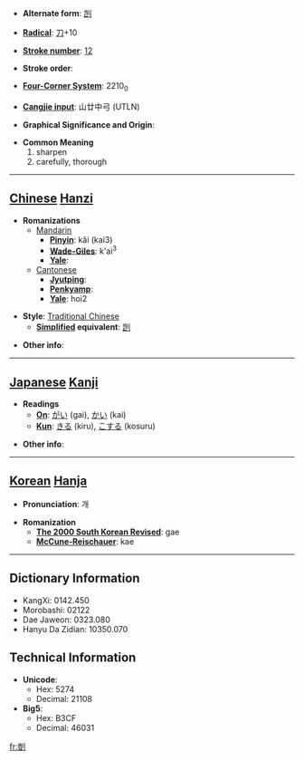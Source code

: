 * '''Alternate form''': [[剀]]

* '''[[Wiktionary:Chinese radical index| Radical]]''': [[Wiktionary:Chinese radical index 刀|刀]]+10

* '''[[Wiktionary:Chinese total strokes index|Stroke number]]''': [[Wiktionary:Chinese total strokes index 12|12]]

* '''Stroke order''': 

* '''[[Wiktionary:Chinese four corner index|Four-Corner System]]''': 2210<sub>0</sub>

* '''[[Wiktionary:Chinese Cangjie index|Cangjie input]]''': 山廿中弓 (UTLN)

* '''Graphical Significance and Origin''': 

* '''Common Meaning'''
*#sharpen
*# carefully, thorough


----

== [[Chinese]] [[Hanzi]] ==

* '''Romanizations'''
** [[Mandarin]]
*** '''[[Pinyin]]''': kǎi (kai3)
*** '''[[Wade-Giles]]''': k'ai<sup>3</sup>
*** '''[[Yale]]''': 
**[[Cantonese]]
***'''[[Jyutping]]''':
***'''[[Penkyamp]]''': 
***'''[[Yale]]''': hoi2

* '''Style''': [[Traditional Chinese]] 
** '''[[Simplified Chinese|Simplified]] equivalent''': [[剀]]

* '''Other info''': 

----

== [[Japanese]] [[Kanji]] ==

* '''Readings'''
** '''[[On]]''': [[がい]] (gai), [[かい]] (kai)
** '''[[Kun]]''': [[きる]] (kiru), [[こする]] (kosuru)

* '''Other info''':  

----

== [[Korean]] [[Hanja]] ==

* '''Pronunciation''': 개

* '''Romanization'''
** '''[[The 2000 South Korean Revised Romanization|The 2000 South Korean Revised]]''': gae
** '''[[McCune-Reischauer]]''': kae

----

== Dictionary Information ==

* KangXi: 0142.450
* Morobashi: 02122
* Dae Jaweon: 0323.080
* Hanyu Da Zidian: 10350.070

== Technical Information ==

* '''Unicode''':
** Hex: 5274
** Decimal: 21108
* '''Big5''':
** Hex: B3CF
** Decimal: 46031

[[fr:剴]]